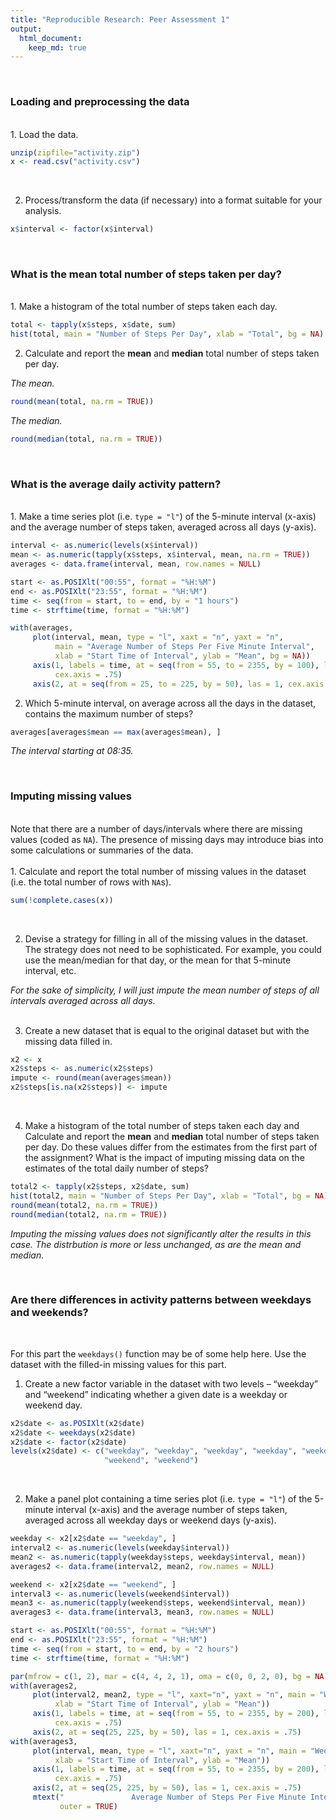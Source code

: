 ```yaml
---
title: "Reproducible Research: Peer Assessment 1"
output: 
  html_document:
    keep_md: true
---
```

<br>

### Loading and preprocessing the data  
<br>
1. Load the data.
```r
unzip(zipfile="activity.zip")
x <- read.csv("activity.csv")
```
<br>

2. Process/transform the data (if necessary) into a format suitable for your analysis.
```r
x$interval <- factor(x$interval)
```

<br>

### What is the mean total number of steps taken per day?  
<br>
1. Make a histogram of the total number of steps taken each day.
```r
total <- tapply(x$steps, x$date, sum)
hist(total, main = "Number of Steps Per Day", xlab = "Total", bg = NA)
```

2. Calculate and report the **mean** and **median** total number of steps taken per day.

*The mean.*
```r
round(mean(total, na.rm = TRUE))
```

*The median.*
```r
round(median(total, na.rm = TRUE))
```

<br>

### What is the average daily activity pattern?  
<br>
1. Make a time series plot (i.e. `type = "l"`) of the 5-minute interval (x-axis) and the average number of steps taken, averaged across all days (y-axis).
```r
interval <- as.numeric(levels(x$interval))
mean <- as.numeric(tapply(x$steps, x$interval, mean, na.rm = TRUE))
averages <- data.frame(interval, mean, row.names = NULL)

start <- as.POSIXlt("00:55", format = "%H:%M")
end <- as.POSIXlt("23:55", format = "%H:%M")
time <- seq(from = start, to = end, by = "1 hours")
time <- strftime(time, format = "%H:%M")

with(averages,
     plot(interval, mean, type = "l", xaxt = "n", yaxt = "n",
          main = "Average Number of Steps Per Five Minute Interval",
          xlab = "Start Time of Interval", ylab = "Mean", bg = NA))
     axis(1, labels = time, at = seq(from = 55, to = 2355, by = 100), las = 2,
          cex.axis = .75)
     axis(2, at = seq(from = 25, to = 225, by = 50), las = 1, cex.axis = .75)     
```

2. Which 5-minute interval, on average across all the days in the dataset, contains the maximum number of steps?
```r
averages[averages$mean == max(averages$mean), ]
```

*The interval starting at 08:35.*

<br>

### Imputing missing values
<br>
Note that there are a number of days/intervals where there are missing
values (coded as `NA`). The presence of missing days may introduce
bias into some calculations or summaries of the data.  
<br>
1. Calculate and report the total number of missing values in the dataset (i.e. the total number of rows with `NA`s).
```r
sum(!complete.cases(x))
```
<br>

2. Devise a strategy for filling in all of the missing values in the dataset. The strategy does not need to be sophisticated. For example, you could use the mean/median for that day, or the mean for that 5-minute interval, etc.

*For the sake of simplicity, I will just impute the mean number of steps of all intervals averaged across all days.*  
<br>

3. Create a new dataset that is equal to the original dataset but with the missing data filled in.
```r
x2 <- x
x2$steps <- as.numeric(x2$steps)
impute <- round(mean(averages$mean))
x2$steps[is.na(x2$steps)] <- impute
```
<br>

4. Make a histogram of the total number of steps taken each day and Calculate and report the **mean** and **median** total number of steps taken per day. Do these values differ from the estimates from the first part of the assignment? What is the impact of imputing missing data on the estimates of the total daily number of steps?
```r
total2 <- tapply(x2$steps, x2$date, sum)
hist(total2, main = "Number of Steps Per Day", xlab = "Total", bg = NA)
round(mean(total2, na.rm = TRUE))
round(median(total2, na.rm = TRUE))
```

*Imputing the missing values does not significantly alter the results in this case. The distrbution is more or less unchanged, as are the mean and median.*

<br>

### Are there differences in activity patterns between weekdays and weekends?
<br>

For this part the `weekdays()` function may be of some help here. Use
the dataset with the filled-in missing values for this part.

1. Create a new factor variable in the dataset with two levels -- "weekday" and "weekend" indicating whether a given date is a weekday or weekend day.
```r
x2$date <- as.POSIXlt(x2$date)
x2$date <- weekdays(x2$date)
x2$date <- factor(x2$date)
levels(x2$date) <- c("weekday", "weekday", "weekday", "weekday", "weekday", 
                     "weekend", "weekend")
```
<br>

2. Make a panel plot containing a time series plot (i.e. `type = "l"`) of the 5-minute interval (x-axis) and the average number of steps taken, averaged across all weekday days or weekend days (y-axis).
```r
weekday <- x2[x2$date == "weekday", ]
interval2 <- as.numeric(levels(weekday$interval))
mean2 <- as.numeric(tapply(weekday$steps, weekday$interval, mean))
averages2 <- data.frame(interval2, mean2, row.names = NULL)

weekend <- x2[x2$date == "weekend", ]
interval3 <- as.numeric(levels(weekend$interval))
mean3 <- as.numeric(tapply(weekend$steps, weekend$interval, mean))
averages3 <- data.frame(interval3, mean3, row.names = NULL)

start <- as.POSIXlt("00:55", format = "%H:%M")
end <- as.POSIXlt("23:55", format = "%H:%M")
time <- seq(from = start, to = end, by = "2 hours")
time <- strftime(time, format = "%H:%M")

par(mfrow = c(1, 2), mar = c(4, 4, 2, 1), oma = c(0, 0, 2, 0), bg = NA)
with(averages2, 
     plot(interval2, mean2, type = "l", xaxt="n", yaxt = "n", main = "Weekday",  
          xlab = "Start Time of Interval", ylab = "Mean"))
     axis(1, labels = time, at = seq(from = 55, to = 2355, by = 200), las = 2,
          cex.axis = .75)
     axis(2, at = seq(25, 225, by = 50), las = 1, cex.axis = .75) 
with(averages3,
     plot(interval, mean, type = "l", xaxt="n", yaxt = "n", main = "Weekend", 
          xlab = "Start Time of Interval", ylab = "Mean"))
     axis(1, labels = time, at = seq(from = 55, to = 2355, by = 200), las = 2,
          cex.axis = .75)
     axis(2, at = seq(25, 225, by = 50), las = 1, cex.axis = .75)
     mtext("               Average Number of Steps Per Five Minute Interval",
           outer = TRUE)
```
